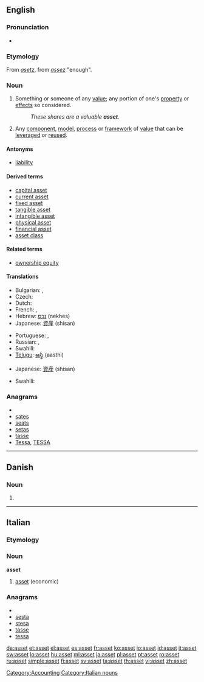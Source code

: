 {{wikipedia}}
{{also|ASSET}}
==English==

===Pronunciation===
* {{IPA|/'æset/}}

===Etymology===
From {{etyl|xno}} ''[[asetz]]'', from {{etyl|fro}} ''[[assez]]'' "enough".

===Noun===
{{en-noun}}

# Something or someone of any [[value]]; any portion of one's [[property]] or [[effect]]s so considered.
#: ''These shares are a valuable '''asset'''.''
# {{software}} Any [[component]], [[model]], [[process]] or [[framework]] of [[value]] that can be [[leverage]]d or [[reuse]]d.

====Antonyms====
* [[liability]]

====Derived terms====
* [[capital asset]]
* [[current asset]]
* [[fixed asset]]
* [[tangible asset]]
* [[intangible asset]]
* [[physical asset]]
* [[financial asset]]
* [[asset class]]

====Related terms====
* [[ownership equity]]

====Translations====
{{trans-top|something or someone of any value}}
* Bulgarian: {{t+|bg|актив}},  {{t|bg|авоари}}
* Czech: {{t-|cs|aktivum|n}}
* Dutch: {{t-|nl|activa|p}}
* French: {{t+|fr|atout}},  {{t+|fr|actif|m}}
* Hebrew: [[נכס]] (nekhes) {{m}}
* Japanese: [[資産]] (shisan)
{{trans-mid}}
* Portuguese: {{t+|pt|bem}}, {{t+|pt|activo|m}}
* Russian: {{t+|ru|имущество|n}}, {{t+|ru|собственность|f}}
* Swahili: {{t+|sw|mali|xs=Swahili}}
* [[Telugu]]: [[ఆస్థి]] (aasthi)
{{trans-bottom}}

{{trans-top|software: any component, etc. that can be leveraged or reused}}
* Japanese: [[資産]] (shisan)
{{trans-mid}}
* Swahili: {{t+|sw|mali|xs=Swahili}}
{{trans-bottom}}

===Anagrams===
* {{alphagram|aesst}}
* [[sates#English|sates]]
* [[seats#English|seats]]
* [[setas#English|setas]]
* [[tasse#English|tasse]]
* [[Tessa#English|Tessa]], [[TESSA#English|TESSA]]


[[Category:Accounting]]

----

==Danish==

===Noun===
{{infl|da|noun form|g=n}}

# {{form of|singular definite|as|lang=Danish}}

----
==Italian==

===Etymology===
{{etyl|en|it}}

===Noun===
'''asset''' {{m|inv}}

# [[#English|asset]] (economic)

===Anagrams===
* {{alphagram|aesst}}
* [[sesta#Italian|sesta]]
* [[stesa#Italian|stesa]]
* [[tasse#Italian|tasse]]
* [[tessa#Italian|tessa]]

[[Category:Italian nouns]]

[[de:asset]]
[[et:asset]]
[[el:asset]]
[[es:asset]]
[[fr:asset]]
[[ko:asset]]
[[io:asset]]
[[id:asset]]
[[it:asset]]
[[sw:asset]]
[[lo:asset]]
[[hu:asset]]
[[ml:asset]]
[[ja:asset]]
[[pl:asset]]
[[pt:asset]]
[[ro:asset]]
[[ru:asset]]
[[simple:asset]]
[[fi:asset]]
[[sv:asset]]
[[ta:asset]]
[[th:asset]]
[[vi:asset]]
[[zh:asset]]